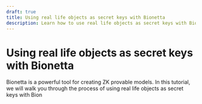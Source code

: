 ```yaml
---
draft: true
title: Using real life objects as secret keys with Bionetta
description: Learn how to use real life objects as secret keys with Bionetta
---
```



# Using real life objects as secret keys with Bionetta

Bionetta is a powerful tool for creating ZK provable models. In this tutorial, we will walk you through the process of using real life objects as secret keys with Bion